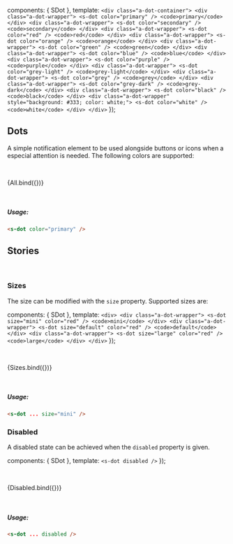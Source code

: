 
<Meta title='Components/Dot' component={SDot} />

<style>{`
    .a-dot-container {
      display: flex;
      width: 100%;
    }
   .a-dot-wrapper {
     display: inline-block;
     text-align: center;
     vertical-align: middle;
     margin: 0 4px;
     flex: auto;
   }
   .a-dot-wrapper > code {
     display: block;
     margin-top: 8px;
   }
`}</style>

  components: { SDot },
  template: `
    <div class="a-dot-container">
      <div class="a-dot-wrapper">
        <s-dot color="primary" />
        <code>primary</code>
      </div>
      <div class="a-dot-wrapper">
        <s-dot color="secondary" />
        <code>secondary</code>
      </div>
      <div class="a-dot-wrapper">
        <s-dot color="red" />
        <code>red</code>
      </div>
      <div class="a-dot-wrapper">
        <s-dot color="orange" />
        <code>orange</code>
      </div>
      <div class="a-dot-wrapper">
        <s-dot color="green" />
        <code>green</code>
      </div>
      <div class="a-dot-wrapper">
        <s-dot color="blue" />
        <code>blue</code>
      </div>
      <div class="a-dot-wrapper">
        <s-dot color="purple" />
        <code>purple</code>
      </div>
      <div class="a-dot-wrapper">
        <s-dot color="grey-light" />
        <code>grey-light</code>
      </div>
      <div class="a-dot-wrapper">
        <s-dot color="grey" />
        <code>grey</code>
      </div>
      <div class="a-dot-wrapper">
        <s-dot color="grey-dark" />
        <code>grey-dark</code>
      </div>
      <div class="a-dot-wrapper">
        <s-dot color="black" />
        <code>black</code>
      </div>
      <div class="a-dot-wrapper" style="background: #333; color: white;">
        <s-dot color="white" />
        <code>white</code>
      </div>
    </div>
  `
});

## Dots

A simple notification element to be used alongside buttons or icons when a especial attention is needed. The following colors are supported:

<br />

<Story name='All'>{All.bind({})}</Story>

<p>
  <br />
</p>

##### Usage:

```html
<s-dot color="primary" />
```

<ArgsTable of={SDot} />

## Stories

<br />

### Sizes

The size can be modified with the `size` property. Supported sizes are:

  components: { SDot },
  template: `
    <div>
      <div class="a-dot-wrapper">
        <s-dot size="mini" color="red" />
        <code>mini</code>
      </div>
      <div class="a-dot-wrapper">
        <s-dot size="default" color="red" />
        <code>default</code>
      </div>
      <div class="a-dot-wrapper">
        <s-dot size="large" color="red" />
        <code>large</code>
      </div>
    </div>
  `
});

<br />

<Story name='Sizes'>{Sizes.bind({})}</Story>

<br />

##### Usage:

```html
<s-dot ... size="mini" />
```

### Disabled

A disabled state can be achieved when the `disabled` property is given.

  components: { SDot },
  template: `<s-dot disabled />`
});

<br />

<Story name='Disabled'>{Disabled.bind({})}</Story>

<br />

##### Usage:

```html
<s-dot ... disabled />
```
